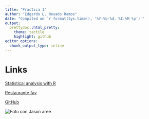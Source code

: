 ```yaml
---
title: "Practica 1"
author: "Edgardo L. Rosado Ramos"
date: "Compiled on `r format(Sys.time(), '%Y-%b-%d, %I:%M %p')`"
output:
  prettydoc::html_pretty:
    theme: tactile
    highlight: github
editor_options: 
  chunk_output_type: inline
---
```

# Links
[Statistical analysis with R](Assignment1.html)

[Restaurante fav](https://www.burgerkingpr.com/en/?utm_campaign=dlc_hub_bk_aon_search&utm_source=google&utm_medium=cpc&utm_content=july_brand_responsive_1&gad_source=1&gad_campaignid=17635535737&gbraid=0AAAAAowLq6Zk8PvFsWx9zHKPFjk08jtz8&gclid=Cj0KCQjwh5vFBhCyARIsAHBx2wxx48rpaopf5fqDya8PS7bGDyg7veM4MqAs5I5QhKqmFmMR-bmUumsaAnNMEALw_wcB)

[GitHub](https://github.com/edgar2-1)

![Foto con Jason](/Users/Familia/Desktop/IMG_0452.jpg) aree

